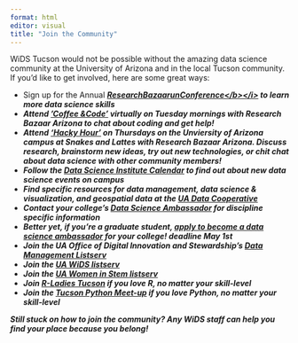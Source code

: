 ```yaml
---
format: html
editor: visual
title: "Join the Community"
---
```


WiDS Tucson would not be possible without the amazing data science community at the University of Arizona and in the local Tucson community. If you'd like to get involved, here are some great ways:

-   Sign up for the Annual [<b><i>Research ](https://researchbazaar.arizona.edu/resbaz/resbazTucson2022/)[Bazaar](https://researchbazaar.arizona.edu/)[unConference\</b\>\</i\>](https://researchbazaar.arizona.edu/#resbaz-festival) to learn more data science skills
-   Attend [<b><i>'Coffee & ](http://researchbazaar.arizona.edu/)[Code](https://researchbazaar.arizona.edu/#coffee-and-code)['</b></i>](http://researchbazaar.arizona.edu/) virtually on Tuesday mornings with Research Bazaar Arizona to chat about coding and get help!
-   Attend [<b><i>'Hacky Hour'</b></i>](https://researchbazaar.arizona.edu/#hacky-hour) on Thursdays on the Unviersity of Arizona campus at Snakes and Lattes with Research Bazaar Arizona. Discuss research, brainstorm new ideas, try out new technologies, or chit chat about data science with other community members!
-   Follow the [<b><i>Data Science Institute Calendar</b></i>](https://datascience.arizona.edu/calendar) to find out about new data science events on campus
-   Find specific resources for data management, data science & visualization, and geospatial data at the [<b><i>UA Data Cooperative </b></i>](https://data.library.arizona.edu/)
-   Contact your college's [<b><i>Data Science Ambassador</b></i>](https://datascience.arizona.edu/ambassadors) for discipline specific information
-   Better yet, if you're a graduate student, [<b><i>apply to become a data science ambassador</b></i>](http://datascience.arizona.edu/ambassadors/data-science-ambassadors-program) for your college! deadline May 1st
-   Join the UA Office of Digital Innovation and Stewardship's [<b><i>Data Management Listserv</b></i>](https://list.arizona.edu/sympa/info/data_management)
-   Join the [<b><i>UA WiDS listserv</b></i>](https://list.arizona.edu/sympa/info/datasci-women)
-   Join the [<b><i>UA Women in Stem listserv</b></i>](https://list.arizona.edu/sympa/info/womeninstem)
-   Join [<b><i>R-Ladies Tucson</b></i>](https://www.meetup.com/rladies-tucson-az/) if you love R, no matter your skill-level
-   Join the [<b><i>Tucson Python Meet-up</b></i>](https://www.meetup.com/Tucson-Python-Meetup/) if you love Python, no matter your skill-level

Still stuck on how to join the community? Any WiDS staff can help you find your place because you belong!
